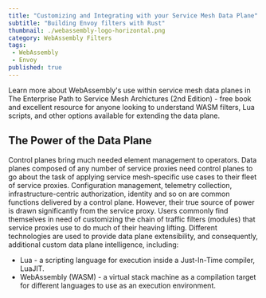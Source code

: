 ```yaml
---
title: "Customizing and Integrating with your Service Mesh Data Plane"
subtitle: "Building Envoy filters with Rust"
thumbnail: ./webassembly-logo-horizontal.png
category: WebAssembly Filters
tags:
 - WebAssembly
 - Envoy
published: true
---
```



<TopicsWrapper>
  <div className="intro">
    <p>Learn more about WebAssembly's use within service mesh data planes in
      <Link className="blog" to="/learn/books">The Enterprise Path to Service Mesh Archictures (2nd Edition)</Link> -  free book and excellent resource for anyone looking to understand WASM filters, Lua scripts, and other options available for extending the data plane.</p>
  </div>
<h2> The Power of the Data Plane</h2>

<p>
Control planes bring much needed element management to operators. Data planes composed of any number of service proxies need control planes to go about the task of applying service mesh-specific use cases to their fleet of service proxies. Configuration management, telemetry collection, infrastructure-centric authorization, identity and so on are common functions delivered by a control plane. However, their true source of power is drawn significantly from the service proxy. Users commonly find themselves in need of customizing the chain of traffic filters (modules) that service proxies use to do much of their heaving lifting. Different technologies are used to provide data plane extensibility, and consequently, additional custom data plane intelligence, including:
</p>

<ul>
  <li>Lua - a scripting language for execution inside a Just-In-Time compiler, LuaJIT.</li>
  <li>WebAssembly (WASM) - a virtual stack machine as a compilation target for different languages to use as an execution environment.</li>
</ul>

<p>
</p>


</TopicsWrapper>
